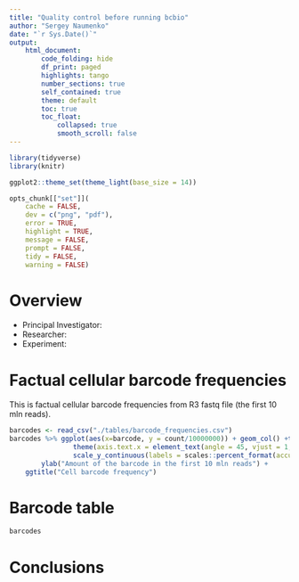 ```yaml
---
title: "Quality control before running bcbio"
author: "Sergey Naumenko"
date: "`r Sys.Date()`"
output:
    html_document:
        code_folding: hide
        df_print: paged
        highlights: tango
        number_sections: true
        self_contained: true
        theme: default
        toc: true
        toc_float:
            collapsed: true
            smooth_scroll: false
---
```


```r
library(tidyverse)
library(knitr)

ggplot2::theme_set(theme_light(base_size = 14))

opts_chunk[["set"]](
    cache = FALSE,
    dev = c("png", "pdf"),
    error = TRUE,
    highlight = TRUE,
    message = FALSE,
    prompt = FALSE,
    tidy = FALSE,
    warning = FALSE)
```

# Overview

- Principal Investigator:
- Researcher:
- Experiment:

# Factual cellular barcode frequencies

This is factual cellular barcode frequencies from R3 fastq file (the first 10 mln reads). 

```r
barcodes <- read_csv("./tables/barcode_frequencies.csv")
barcodes %>% ggplot(aes(x=barcode, y = count/10000000)) + geom_col() +theme_classic() +
                theme(axis.text.x = element_text(angle = 45, vjust = 1, hjust = 1)) +
                scale_y_continuous(labels = scales::percent_format(accuracy = 1)) +
        ylab("Amount of the barcode in the first 10 mln reads") +
    ggtitle("Cell barcode frequency")

```

# Barcode table

```r
barcodes
```

# Conclusions

